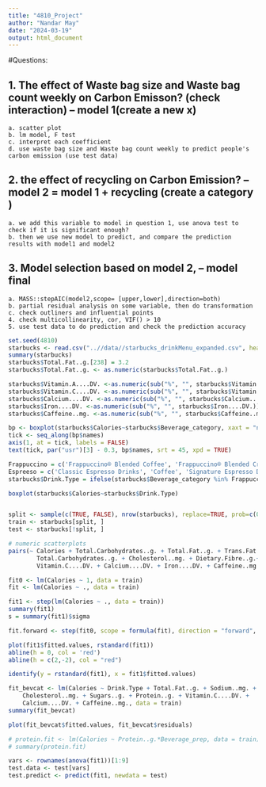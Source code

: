 ```yaml
---
title: "4810_Project"
author: "Nandar May"
date: "2024-03-19"
output: html_document
---
```


#Questions:

## 1. The effect of Waste bag size and Waste bag count weekly on Carbon Emisson? (check interaction) -- model 1(create a new x)
    a. scatter plot
    b. lm model, F test
    c. interpret each coefficient
    d. use waste bag size and Waste bag count weekly to predict people's carbon emission (use test data)

## 2. the effect of recycling on Carbon Emission? -- model 2 = model 1 + recycling (create a category )
    a. we add this variable to model in question 1, use anova test to check if it is significant enough?
    b. then we use new model to predict, and compare the prediction results with model1 and model2
    
## 3. Model selection based on model 2, -- model final
    a. MASS::stepAIC(model2,scope= [upper,lower],direction=both)
    b. partial residual analysis on some variable, then do transformation
    c. check outliners and influential points
    4. check multicollinearity, cor, VIF() > 10
    5. use test data to do prediction and check the prediction accuracy  
    

```r
set.seed(4810)
starbucks <- read.csv("..//data//starbucks_drinkMenu_expanded.csv", header = T)
summary(starbucks)
starbucks$Total.Fat..g.[238] = 3.2
starbucks$Total.Fat..g. <- as.numeric(starbucks$Total.Fat..g.)

starbucks$Vitamin.A....DV. <-as.numeric(sub("%", "", starbucks$Vitamin.A....DV.))
starbucks$Vitamin.C....DV. <-as.numeric(sub("%", "", starbucks$Vitamin.C....DV.))
starbucks$Calcium....DV. <-as.numeric(sub("%", "", starbucks$Calcium....DV.))
starbucks$Iron....DV. <-as.numeric(sub("%", "", starbucks$Iron....DV.))
starbucks$Caffeine..mg. <-as.numeric(sub("%", "", starbucks$Caffeine..mg.))

bp <- boxplot(starbucks$Calories~starbucks$Beverage_category, xaxt = "n")
tick <- seq_along(bp$names)
axis(1, at = tick, labels = FALSE)
text(tick, par("usr")[3] - 0.3, bp$names, srt = 45, xpd = TRUE)

Frappuccino = c('Frappuccino® Blended Coffee', 'Frappuccino® Blended Crème', 'Frappuccino® Light Blended Coffee')
Espreeso = c('Classic Espresso Drinks', 'Coffee', 'Signature Espresso Drinks')
starbucks$Drink.Type = ifelse(starbucks$Beverage_category %in% Frappuccino,'Frappuccino',ifelse(starbucks$Beverage_category %in% Espreeso,'Espreeso','non-coffee'))

boxplot(starbucks$Calories~starbucks$Drink.Type)


split <- sample(c(TRUE, FALSE), nrow(starbucks), replace=TRUE, prob=c(0.85, 0.15))
train <- starbucks[split, ]
test <- starbucks[!split, ]

```


```r
# numeric scatterplots
pairs(~ Calories + Total.Carbohydrates..g. + Total.Fat..g. + Trans.Fat..g. + Saturated.Fat..g. + Sodium..mg. +
        Total.Carbohydrates..g. + Cholesterol..mg. + Dietary.Fibre..g.+ Sugars..g. + Protein..g. + Vitamin.A....DV. +
        Vitamin.C....DV. + Calcium....DV. + Iron....DV. + Caffeine..mg., data = train)

fit0 <- lm(Calories ~ 1, data = train)
fit <- lm(Calories ~ ., data = train)

fit1 <- step(lm(Calories ~ ., data = train))
summary(fit1)
s = summary(fit1)$sigma

fit.forward <- step(fit0, scope = formula(fit), direction = "forward", data = train)

plot(fit1$fitted.values, rstandard(fit1))
abline(h = 0, col = 'red')
abline(h = c(2,-2), col = "red")

identify(y = rstandard(fit1), x = fit1$fitted.values)
```
```r
fit_bevcat <- lm(Calories ~ Drink.Type + Total.Fat..g. + Sodium..mg. + 
    Cholesterol..mg. + Sugars..g. + Protein..g. + Vitamin.C....DV. + 
    Calcium....DV. + Caffeine..mg., data = train)
summary(fit_bevcat)

plot(fit_bevcat$fitted.values, fit_bevcat$residuals)
```




```r
# protein.fit <- lm(Calories ~ Protein..g.*Beverage_prep, data = train)
# summary(protein.fit)

vars <- rownames(anova(fit1))[1:9]
test.data <- test[vars]
test.predict <- predict(fit1, newdata = test)
```

